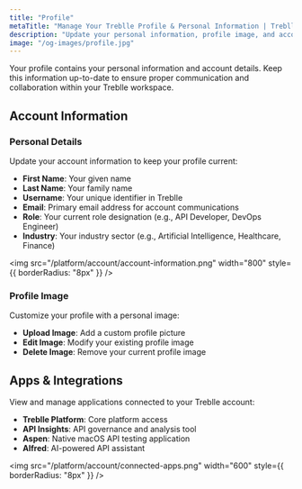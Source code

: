 ```yaml
---
title: "Profile"
metaTitle: "Manage Your Treblle Profile & Personal Information | Treblle Docs"
description: "Update your personal information, profile image, and account details in Treblle. Keep your profile current with the latest contact information and professional details."
image: "/og-images/profile.jpg"
---
```


Your profile contains your personal information and account details. Keep this information up-to-date to ensure proper communication and collaboration within your Treblle workspace.

## Account Information

### Personal Details

Update your account information to keep your profile current:

- **First Name**: Your given name
- **Last Name**: Your family name  
- **Username**: Your unique identifier in Treblle
- **Email**: Primary email address for account communications
- **Role**: Your current role designation (e.g., API Developer, DevOps Engineer)
- **Industry**: Your industry sector (e.g., Artificial Intelligence, Healthcare, Finance)

<img
  src="/platform/account/account-information.png"
  width="800"
  style={{ borderRadius: "8px" }}
/>

### Profile Image

Customize your profile with a personal image:

- **Upload Image**: Add a custom profile picture
- **Edit Image**: Modify your existing profile image
- **Delete Image**: Remove your current profile image

## Apps & Integrations

View and manage applications connected to your Treblle account:

- **Treblle Platform**: Core platform access
- **API Insights**: API governance and analysis tool
- **Aspen**: Native macOS API testing application
- **Alfred**: AI-powered API assistant

<img
  src="/platform/account/connected-apps.png"
  width="600"
  style={{ borderRadius: "8px" }}
/>